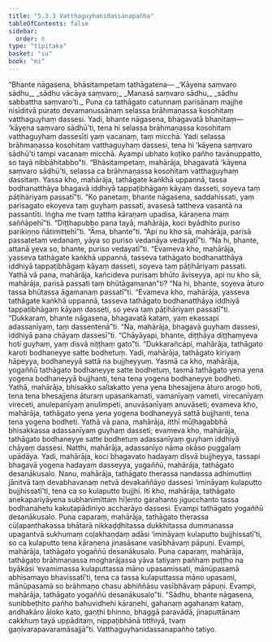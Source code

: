 ```yaml
---
title: "5.3.3 Vatthaguyhanidassanapañha"
tableOfContents: false
sidebar:
  order: 6
type: "tipitaka"
basket: "su"
book: "mi"
---
```



<DynamicBreadcrumb />

<Division number="140" book="mi" bookNo="28">

<Paragraph number="770" book="mi">
“Bhante nāgasena, bhāsitampetaṃ tathāgatena—
</Paragraph>

<Paragraph number="771" type="verses" book="mi">
_‘Kāyena saṃvaro sādhu,_  
_sādhu vācāya saṃvaro;_  
_Manasā saṃvaro sādhu,_  
_sādhu sabbattha saṃvaro’ti._  

</Paragraph>

<Paragraph number="772" book="mi">
Puna ca tathāgato catunnaṃ parisānaṃ majjhe nisīditvā purato devamanussānaṃ selassa brāhmaṇassa kosohitaṃ vatthaguyhaṃ dassesi. Yadi, bhante nāgasena, bhagavatā bhaṇitaṃ—  ‘kāyena saṃvaro sādhū’ti, tena hi selassa brāhmaṇassa kosohitaṃ vatthaguyhaṃ dassesīti yaṃ vacanaṃ, taṃ micchā. Yadi selassa brāhmaṇassa kosohitaṃ vatthaguyhaṃ dassesi, tena hi ‘kāyena saṃvaro sādhū’ti tampi vacanaṃ micchā. Ayampi ubhato koṭiko pañho tavānuppatto, so tayā nibbāhitabbo”ti.
</Paragraph>

<Paragraph number="773" book="mi">
“Bhāsitampetaṃ, mahārāja, bhagavatā ‘kāyena saṃvaro sādhū’ti, selassa ca brāhmaṇassa kosohitaṃ vatthaguyhaṃ dassitaṃ. Yassa kho, mahārāja, tathāgate kaṅkhā uppannā, tassa bodhanatthāya bhagavā iddhiyā tappaṭibhāgaṃ kāyaṃ dasseti, soyeva taṃ pāṭihāriyaṃ passatī”ti.
</Paragraph>

<Paragraph number="774" book="mi">
“Ko panetaṃ, bhante nāgasena, saddahissati, yaṃ parisagato ekoyeva taṃ guyhaṃ passati, avasesā tattheva vasantā na passantīti. Iṅgha me tvaṃ tattha kāraṇaṃ upadisa, kāraṇena maṃ saññāpehī”ti. “Diṭṭhapubbo pana tayā, mahārāja, koci byādhito puriso parikiṇṇo ñātimittehī”ti. “Āma, bhante”ti. “Api nu kho sā, mahārāja, parisā passatetaṃ vedanaṃ, yāya so puriso vedanāya vedayatī”ti. “Na hi, bhante, attanā yeva so, bhante, puriso vedayatī”ti. “Evameva kho, mahārāja, yasseva tathāgate kaṅkhā uppannā, tasseva tathāgato bodhanatthāya iddhiyā tappaṭibhāgaṃ kāyaṃ dasseti, soyeva taṃ pāṭihāriyaṃ passati.
</Paragraph>

<Paragraph number="775" book="mi">
Yathā vā pana, mahārāja, kañcideva purisaṃ bhūto āviseyya, api nu kho sā, mahārāja, parisā passati taṃ bhūtāgamanan”ti? “Na hi, bhante, soyeva āturo tassa bhūtassa āgamanaṃ passatī”ti. “Evameva kho, mahārāja, yasseva tathāgate kaṅkhā uppannā, tasseva tathāgato bodhanatthāya iddhiyā tappaṭibhāgaṃ kāyaṃ dasseti, so yeva taṃ pāṭihāriyaṃ passatī”ti.
</Paragraph>

<Paragraph number="776" book="mi">
“Dukkaraṃ, bhante nāgasena, bhagavatā kataṃ, yaṃ ekassapi adassanīyaṃ, taṃ dassentenā”ti. “Na, mahārāja, bhagavā guyhaṃ dassesi, iddhiyā pana chāyaṃ dassesī”ti. “Chāyāyapi, bhante, diṭṭhāya diṭṭhaṃyeva hoti guyhaṃ, yaṃ disvā niṭṭhaṃ gato”ti. “Dukkarañcāpi, mahārāja, tathāgato karoti bodhaneyye satte bodhetuṃ. Yadi, mahārāja, tathāgato kiriyaṃ hāpeyya, bodhaneyyā sattā na bujjheyyuṃ. Yasmā ca kho, mahārāja, yogaññū tathāgato bodhaneyye satte bodhetuṃ, tasmā tathāgato yena yena yogena bodhaneyyā bujjhanti, tena tena yogena bodhaneyye bodheti.
</Paragraph>

<Paragraph number="777" book="mi">
Yathā, mahārāja, bhisakko sallakatto yena yena bhesajjena āturo arogo hoti, tena tena bhesajjena āturaṃ upasaṅkamati, vamanīyaṃ vameti, virecanīyaṃ vireceti, anulepanīyaṃ anulimpeti, anuvāsanīyaṃ anuvāseti; evameva kho, mahārāja, tathāgato yena yena yogena bodhaneyyā sattā bujjhanti, tena tena yogena bodheti.
</Paragraph>

<Paragraph number="778" book="mi">
Yathā vā pana, mahārāja, itthī mūḷhagabbhā bhisakkassa adassanīyaṃ guyhaṃ dasseti; evameva kho, mahārāja, tathāgato bodhaneyye satte bodhetuṃ adassanīyaṃ guyhaṃ iddhiyā chāyaṃ dassesi. Natthi, mahārāja, adassanīyo nāma okāso puggalaṃ upādāya. Yadi, mahārāja, koci bhagavato hadayaṃ disvā bujjheyya, tassapi bhagavā yogena hadayaṃ dasseyya, yogaññū, mahārāja, tathāgato desanākusalo.
</Paragraph>

<Paragraph number="779" book="mi">
Nanu, mahārāja, tathāgato therassa nandassa adhimuttiṃ jānitvā taṃ devabhavanaṃ netvā devakaññāyo dassesi ‘imināyaṃ kulaputto bujjhissatī’ti, tena ca so kulaputto bujjhi. Iti kho, mahārāja, tathāgato anekapariyāyena subhanimittaṃ hīḷento garahanto jigucchanto tassa bodhanahetu kakuṭapādiniyo accharāyo dassesi. Evampi tathāgato yogaññū desanākusalo.
</Paragraph>

<Paragraph number="780" book="mi">
Puna caparaṃ, mahārāja, tathāgato therassa cūḷapanthakassa bhātarā nikkaḍḍhitassa dukkhitassa dummanassa upagantvā sukhumaṃ coḷakhaṇḍaṃ adāsi ‘imināyaṃ kulaputto bujjhissatī’ti, so ca kulaputto tena kāraṇena jinasāsane vasībhāvaṃ pāpuṇi. Evampi, mahārāja, tathāgato yogaññū desanākusalo.
</Paragraph>

<Paragraph number="781" book="mi">
Puna caparaṃ, mahārāja, tathāgato brāhmaṇassa mogharājassa yāva tatiyaṃ pañhaṃ puṭṭho na byākāsi ‘evamimassa kulaputtassa māno upasamissati, mānūpasamā abhisamayo bhavissatī’ti, tena ca tassa kulaputtassa māno upasami, mānūpasamā so brāhmaṇo chasu abhiññāsu vasībhāvaṃ pāpuṇi. Evampi, mahārāja, tathāgato yogaññū desanākusalo”ti.
</Paragraph>

<Paragraph number="782" book="mi">
“Sādhu, bhante nāgasena, sunibbeṭhito pañho bahuvidhehi kāraṇehi, gahanaṃ agahanaṃ kataṃ, andhakāro āloko kato, gaṇṭhi bhinno, bhaggā paravādā, jinaputtānaṃ cakkhuṃ tayā uppāditaṃ, nippaṭibhānā titthiyā, tvaṃ gaṇivarapavaramāsajjā”ti.

</Paragraph>
</Division>

<Paragraph number="783" type="center" book="mi">
Vatthaguyhanidassanapañho tatiyo.
</Paragraph>